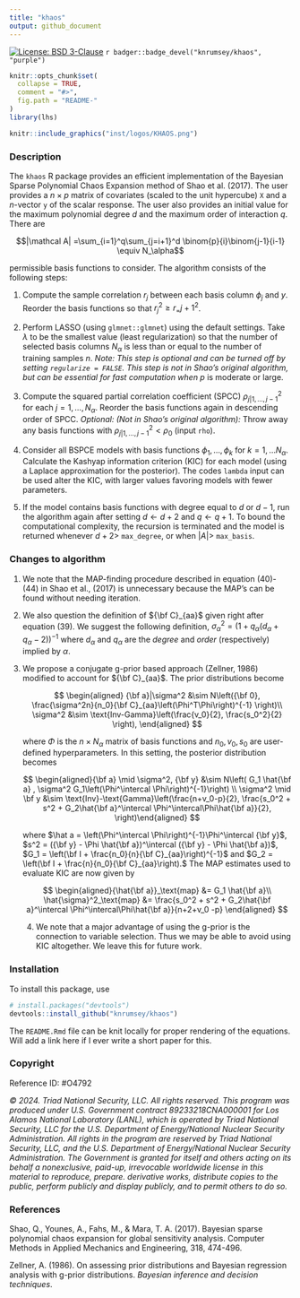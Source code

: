 ```yaml
---
title: "khaos"
output: github_document
---
```


[![License: BSD 3-Clause](https://img.shields.io/badge/License-BSD_3--Clause-blue.svg)](https://opensource.org/licenses/BSD-3-Clause) `r badger::badge_devel("knrumsey/khaos", "purple")`

<!-- README.md is generated from README.Rmd. Please edit that file -->

```r
knitr::opts_chunk$set(
  collapse = TRUE,
  comment = "#>",
  fig.path = "README-"
)
library(lhs)
```

```r
knitr::include_graphics("inst/logos/KHAOS.png")
```

### Description

The `khaos` R package provides an efficient implementation of the Bayesian Sparse Polynomial Chaos Expansion method of Shao et al. (2017). The user provides a $n\times p$ matrix of covariates (scaled to the unit hypercube) `X` and a $n$-vector `y` of the scalar response. The user also provides an initial value for the maximum polynomial degree $d$ and the maximum order of interaction $q$. There are

$$|\mathcal A| =\sum_{i=1}^q\sum_{j=i+1}^d \binom{p}{i}\binom{j-1}{i-1} \equiv N_\alpha$$

permissible basis functions to consider. The algorithm consists of the following steps:

1.  Compute the sample correlation $r_j$ between each basis column $\phi_j$ and $y$. Reorder the basis functions so that $r_j^2 \geq r_={j+1}^2$.

2.  Perform LASSO (using `glmnet::glmnet`) using the default settings. Take $\lambda$ to be the smallest value (least regularization) so that the number of selected basis columns $N_\alpha$ is less than or equal to the number of training samples $n$. *Note: This step is optional and can be turned off by setting `regularize = FALSE`. This step is not in Shao's original algorithm, but can be essential for fast computation when* $p$ is moderate or large.

3.  Compute the squared partial correlation coefficient (SPCC) $\rho^2_{j|1,\ldots, j-1}$ for each $j=1, \ldots, N_\alpha$. Reorder the basis functions again in descending order of SPCC. *Optional: (Not in Shao's original algorithm):* Throw away any basis functions with $\rho^2_{j|1,\ldots, j-1} < \rho_0$ (input `rho`).

4.  Consider all BSPCE models with basis functions $\phi_1, \ldots, \phi_k$ for $k=1, \ldots N_\alpha$. Calculate the Kashyap information criterion (KIC) for each model (using a Laplace approximation for the posterior). The codes `lambda` input can be used alter the KIC, with larger values favoring models with fewer parameters.

5.  If the model contains basis functions with degree equal to $d$ or $d-1$, run the algorithm again after setting $d \leftarrow d+2$ and $q \leftarrow q + 1$. To bound the computational complexity, the recursion is terminated and the model is returned whenever $d +2 >$ `max_degree`, or when $|A| >$ `max_basis`.

### Changes to algorithm

1.  We note that the MAP-finding procedure described in equation (40)-(44) in Shao et al., (2017) is unnecessary because the MAP's can be found without needing iteration.

2.  We also question the definition of ${\bf C}_{aa}$ given right after equation (39). We suggest the following definition, $\sigma_\alpha^2 = \left(1 + q_\alpha(d_\alpha+q_\alpha-2) \right)^{-1}$ where $d_\alpha$ and $q_\alpha$ are the *degree* and *order* (respectively) implied by $\alpha$.

3.  We propose a conjugate g-prior based approach (Zellner, 1986) modified to account for ${\bf C}_{aa}$. The prior distributions become

    $$
    \begin{aligned}
    {\bf a}|\sigma^2 &\sim N\left({\bf 0}, \frac{\sigma^2n}{n_0}{\bf C}_{aa}\left(\Phi^T\Phi\right)^{-1} \right)\\
    \sigma^2 &\sim \text{Inv-Gamma}\left(\frac{v_0}{2}, \frac{s_0^2}{2} \right),
    \end{aligned}
    $$

    where $\Phi$ is the $n\times N_\alpha$ matrix of basis functions and $n_0, v_0, s_0$ are user-defined hyperparameters. In this setting, the posterior distribution becomes

    $$
    \begin{aligned}{\bf a} \mid \sigma^2, {\bf y} &\sim N\left( G_1 \hat{\bf a} , \sigma^2 G_1\left(\Phi^\intercal \Phi\right)^{-1}\right) \\
    \sigma^2 \mid \bf y &\sim \text{Inv}-\text{Gamma}\left(\frac{n+v_0-p}{2}, \frac{s_0^2 + s^2 + G_2\hat{\bf a}^\intercal \Phi^\intercal\Phi\hat{\bf a}}{2}, \right)\end{aligned}
    $$

    where $\hat a = \left(\Phi^\intercal \Phi\right)^{-1}\Phi^\intercal {\bf y}$, $s^2 = ({\bf y} - \Phi \hat{\bf a})^\intercal ({\bf y} - \Phi \hat{\bf a})$, $G_1 = \left(\bf I + \frac{n_0}{n}{\bf C}_{aa}\right)^{-1}$ and $G_2 = \left(\bf I + \frac{n}{n_0}{\bf C}_{aa}\right).$ The MAP estimates used to evaluate KIC are now given by

    $$
    \begin{aligned}{\hat{\bf a}}_\text{map} &= G_1 \hat{\bf a}\\
    \hat{\sigma}^2_\text{map} &= \frac{s_0^2 + s^2 + G_2\hat{\bf a}^\intercal \Phi^\intercal\Phi\hat{\bf a}}{n+2+v_0 -p}
    \end{aligned}
    $$

    4.  We note that a major advantage of using the g-prior is the connection to variable selection. Thus we may be able to avoid using KIC altogether. We leave this for future work.

### Installation

To install this package, use

```R
# install.packages("devtools")
devtools::install_github("knrumsey/khaos")
```

The `README.Rmd` file can be knit locally for proper rendering of the equations. Will add a link here if I ever write a short paper for this.

### Copyright

Reference ID: #O4792

*© 2024. Triad National Security, LLC. All rights reserved. This program was produced under U.S. Government contract 89233218CNA000001 for Los Alamos National Laboratory (LANL), which is operated by Triad National Security, LLC for the U.S. Department of Energy/National Nuclear Security Administration. All rights in the program are reserved by Triad National Security, LLC, and the U.S. Department of Energy/National Nuclear Security Administration. The Government is granted for itself and others acting on its behalf a nonexclusive, paid-up, irrevocable worldwide license in this material to reproduce, prepare. derivative works, distribute copies to the public, perform publicly and display publicly, and to permit others to do so.*

### References

Shao, Q., Younes, A., Fahs, M., & Mara, T. A. (2017). Bayesian sparse polynomial chaos expansion for global sensitivity analysis. Computer Methods in Applied Mechanics and Engineering, 318, 474-496.

Zellner, A. (1986). On assessing prior distributions and Bayesian regression analysis with g-prior distributions. *Bayesian inference and decision techniques*.
